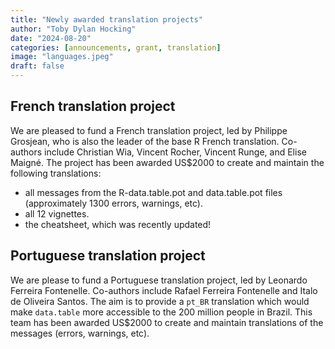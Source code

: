 ```yaml
---
title: "Newly awarded translation projects"
author: "Toby Dylan Hocking"
date: "2024-08-20"
categories: [announcements, grant, translation]
image: "languages.jpeg"
draft: false
---
```


## French translation project

We are pleased to fund a French translation project, led by Philippe Grosjean, who is also the leader of the base R French translation. Co-authors include Christian Wia, Vincent Rocher, Vincent Runge, and Elise Maigné. The project has been awarded US\$2000 to create and maintain the following translations:

-   all messages from the R-data.table.pot and data.table.pot files (approximately 1300 errors, warnings, etc).
-   all 12 vignettes.
-   the cheatsheet, which was recently updated!

## Portuguese translation project

We are please to fund a Portuguese translation project, led by Leonardo Ferreira Fontenelle. Co-authors include Rafael Ferreira Fontenelle and Italo de Oliveira Santos. The aim is to provide a `pt_BR` translation which would make `data.table` more accessible to the 200 million people in Brazil. This team has been awarded US\$2000 to create and maintain translations of the messages (errors, warnings, etc).
